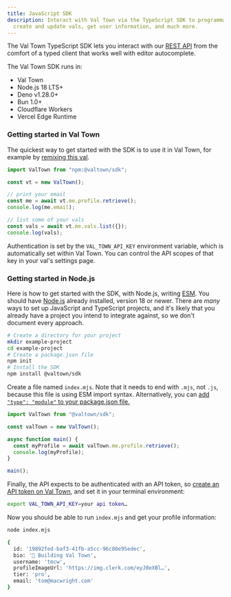 ```yaml
---
title: JavaScript SDK
description: Interact with Val Town via the TypeScript SDK to programmatically
  create and update vals, get user information, and much more.
---
```



The Val Town TypeScript SDK lets you interact with our
[REST API](/reference/api) from the comfort of a typed
client that works well with editor autocomplete.

<CardGrid>
  <LinkCard
    title="Reference Docs"
    href="https://github.com/val-town/sdk/blob/main/api.md"
  />
  <LinkCard title="GitHub Repo" href="https://github.com/val-town/sdk" />
  <LinkCard
    title="NPM Package"
    href="https://www.npmjs.com/package/@valtown/sdk"
  />
</CardGrid>

The Val Town SDK runs in:

- Val Town
- Node.js 18 LTS+
- Deno v1.28.0+
- Bun 1.0+
- Cloudflare Workers
- Vercel Edge Runtime

### Getting started in Val Town

The quickest way to get started with the SDK is to use it in
Val Town, for example by [remixing this val](https://www.val.town/v/stevekrouse/demoSDK).

```ts title="Using the SDK in Val Town" val
import ValTown from "npm:@valtown/sdk";

const vt = new ValTown();

// print your email
const me = await vt.me.profile.retrieve();
console.log(me.email);

// list some of your vals
const vals = await vt.me.vals.list({});
console.log(vals);
```

Authentication is set by the `VAL_TOWN_API_KEY` environment
variable, which is automatically set within Val Town. You can control the
API scopes of that key in your val's settings page.

### Getting started in Node.js

Here is how to get started with the SDK,
with Node.js, writing [ESM](https://nodejs.org/api/esm.html).
You should have [Node.js](https://nodejs.org/en) already
installed, version 18 or newer.
There are _many_ ways to set up JavaScript and TypeScript
projects, and it's likely that you already have a project
you intend to integrate against, so we don't document every
approach.

```bash title="Setting up an example Node.js project"
# Create a directory for your project
mkdir example-project
cd example-project
# Create a package.json file
npm init
# Install the SDK
npm install @valtown/sdk
```

Create a file named `index.mjs`. Note that it needs to end
with `.mjs`, not `.js`, because this file is using ESM import
syntax. Alternatively, you can [add `"type": "module"` to your package.json file.](https://nodejs.org/api/esm.html#enabling)

```ts title="index.mjs"
import ValTown from "@valtown/sdk";

const valTown = new ValTown();

async function main() {
  const myProfile = await valTown.me.profile.retrieve();
  console.log(myProfile);
}

main();
```

Finally, the API expects to be authenticated with an API
token, so [create an API token on Val Town](https://www.val.town/settings/api), and set it in your
terminal environment:

```bash title="Setting your Val Town API Token"
export VAL_TOWN_API_KEY=your api token…
```

Now you should be able to run `index.mjs` and get your profile
information:

```bash title="Running index.mjs and getting profile information"
node index.mjs

{
  id: '19892fed-baf3-41fb-a5cc-96c80e95edec',
  bio: '👷 Building Val Town',
  username: 'tmcw',
  profileImageUrl: 'https://img.clerk.com/eyJ0eXBl…',
  tier: 'pro',
  email: 'tom@macwright.com'
}
```
